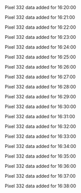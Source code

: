 Pixel 332 data added for 16:20:00

Pixel 332 data added for 16:21:00

Pixel 332 data added for 16:22:00

Pixel 332 data added for 16:23:00

Pixel 332 data added for 16:24:00

Pixel 332 data added for 16:25:00

Pixel 332 data added for 16:26:00

Pixel 332 data added for 16:27:00

Pixel 332 data added for 16:28:00

Pixel 332 data added for 16:29:00

Pixel 332 data added for 16:30:00

Pixel 332 data added for 16:31:00

Pixel 332 data added for 16:32:00

Pixel 332 data added for 16:33:00

Pixel 332 data added for 16:34:00

Pixel 332 data added for 16:35:00

Pixel 332 data added for 16:36:00

Pixel 332 data added for 16:37:00

Pixel 332 data added for 16:38:00

